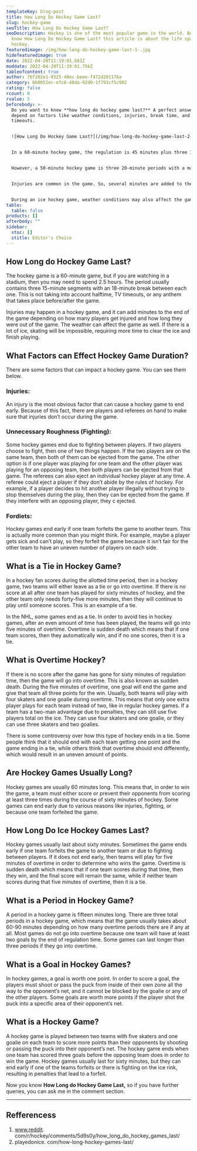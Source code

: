 ```yaml
---
templateKey: blog-post
title: How Long Do Hockey Game Last?
slug: hockey-game
seoTitle: How Long Do Hockey Game Last?
seoDescription: Hockey is one of the most popular game in the world. But do you
  know How Long Do Hockey Game Last? this article is about the life span of
  hockey.
featuredimage: /img/how-long-do-hockey-game-last-1-.jpg
hidefeaturedimage: true
date: 2022-04-20T11:19:01.681Z
moddate: 2022-04-20T11:19:01.756Z
tableofcontent: true
author: 76f262e1-9325-48ec-beee-f472d201176a
category: 6b0052ec-efc6-48da-92d0-1f793cf5c902
rating: false
rcount: 0
rvalue: 5
beforebody: >-
  Do you want to know **how long do hockey game last?** A perfect answer will
  depend on factors like weather conditions, injuries, break time, and TV
  timeouts.


  ![How Long Do Hockey Game Last?](/img/how-long-do-hockey-game-last-2-200x300.jpg "How Long Do Hockey Game Last?")


  In a 60-minute hockey game, the regulation is 45 minutes plus three 15-minute periods with a mandated stoppage in play after each period so that teams have to leave the ice for about 18 minutes. That’s not including overtime and any national anthems that can take place before or after games and the halftime break.


  However, a 50-minute hockey game is three 20-minute periods with a mandated stoppage of play after each period. With that being said, there aren’t any TV timeouts that might extend those games to around an hour and 40 minutes long.


  Injuries are common in the game. So, several minutes are added to the game depending on how many players are injured and for how long they will be unable to play.


  During an ice hockey game, weather conditions may also affect the games. For instance, if there is a lot of ice on the rink, skating can be impossible, requiring more time to clear the ice and finish playing.
table:
  table: false
products: []
afterbody: ""
sidebar:
  stoc: []
  stitle: Editor's Choice
---
```

## How Long do Hockey Game Last?

The hockey game is a 60-minute game, but if you are watching in a stadium, then you may need to spend 2.5 hours. The period usually contains three 15-minute segments with an 18-minute break between each one. This is not taking into account halftime, TV timeouts, or any anthem that takes place before/after the game.

Injuries may happen in a hockey game, and it can add minutes to the end of the game depending on how many players get injured and how long they were out of the game. The weather can affect the game as well. If there is a lot of ice, skating will be impossible, requiring more time to clear the ice and finish playing.

## What Factors can Effect Hockey Game Duration?

There are some factors that can impact a hockey game. You can see them below.

### Injuries:

An injury is the most obvious factor that can cause a hockey game to end early. Because of this fact, there are players and referees on hand to make sure that injuries don’t occur during the game.

### Unnecessary Roughness (Fighting):

Some hockey games end due to fighting between players. If two players choose to fight, then one of two things happen. If the two players are on the same team, then both of them can be ejected from the game. The other option is if one player was playing for one team and the other player was playing for an opposing team, then both players can be ejected from that game. The referees can also eject an individual hockey player at any time. A referee could eject a player if they don’t abide by the rules of hockey. For example, if a player decides to hit another player illegally without trying to stop themselves during the play, then they can be ejected from the game. If they interfere with an opposing player, they c ejected.

### Fordiets:

Hockey games end early if one team forfeits the game to another team. This is actually more common than you might think. For example, maybe a player gets sick and can’t play, so they forfeit the game because it isn’t fair for the other team to have an uneven number of players on each side.

## What is a Tie in Hockey Game?

In a hockey fan scores during the allotted time period, then in a hockey game, two teams will either leave as a tie or go into overtime. If there is no score at all after one team has played for sixty minutes of hockey, and the other team only needs forty-five more minutes, then they will continue to play until someone scores. This is an example of a tie.

In the NHL, some games end as a tie. In order to avoid ties in hockey games, after an even amount of time has been played, the teams will go into five minutes of overtime. Overtime is sudden death which means that if one team scores, then they automatically win, and if no one scores, then it is a tie.

## What is Overtime Hockey?

If there is no score after the game has gone for sixty minutes of regulation time, then the game will go into overtime. This is also known as sudden death. During the five minutes of overtime, one goal will end the game and give that team all three points for the win. Usually, both teams will play with four skaters and one goalie during overtime. This means that only one extra player plays for each team instead of two, like in regular hockey games. If a team has a two-man advantage due to penalties, they can still use five players total on the ice. They can use four skaters and one goalie, or they can use three skaters and two goalies.

There is some controversy over how this type of hockey ends in a tie. Some people think that it should end with each team getting one point and the game ending in a tie, while others think that overtime should end differently, which would result in an uneven amount of points.

## Are Hockey Games Usually Long?

Hockey games are usually 60 minutes long. This means that, in order to win the game, a team must either score or prevent their opponents from scoring at least three times during the course of sixty minutes of hockey. Some games can end early due to various reasons like injuries, fighting, or because one team forfeited the game.

## How Long Do Ice Hockey Games Last?

Hockey games usually last about sixty minutes. Sometimes the game ends early if one team forfeits the game to another team or due to fighting between players. If it does not end early, then teams will play for five minutes of overtime in order to determine who wins the game. Overtime is sudden death which means that if one team scores during that time, then they win, and the final score will remain the same, while if neither team scores during that five minutes of overtime, then it is a tie.

## What is a Period in Hockey Game?

A period in a hockey game is fifteen minutes long. There are three total periods in a hockey game, which means that the game usually takes about 60-90 minutes depending on how many overtime periods there are if any at all. Most games do not go into overtime because one team will have at least two goals by the end of regulation time. Some games can last longer than three periods if they go into overtime.

## What is a Goal in Hockey Games?

In hockey games, a goal is worth one point. In order to score a goal, the players must shoot or pass the puck from inside of their own zone all the way to the opponent’s net, and it cannot be blocked by the goalie or any of the other players. Some goals are worth more points if the player shot the puck into a specific area of their opponent’s net.

## What is a Hockey Game?

A hockey game is played between two teams with five skaters and one goalie on each team to score more points than their opponents by shooting or passing the puck into their opponent’s net. The hockey game ends when one team has scored three goals before the opposing team does in order to win the game. Hockey games usually last for sixty minutes, but they can end early if one of the teams forfeits or there is fighting on the ice rink, resulting in penalties that lead to a forfeit.

Now you know **How Long do Hockey Game Last,** so if you have further queries, you can ask me in the comment section.

- - -

## Refferencess

1. www.reddit. com/r/hockey/comments/5d9s0y/how_long_do_hockey_games_last/
2. playedonice. com/how-long-hockey-games-last/